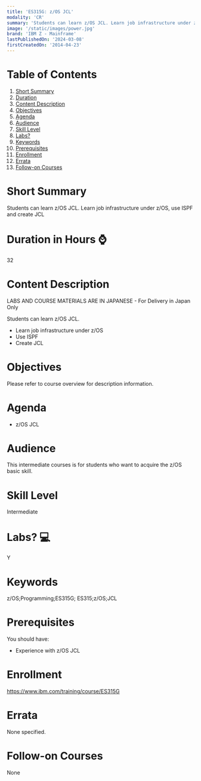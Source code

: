 ```yaml
---
title: 'ES315G: z/OS JCL'
modality: 'CR'
summary: 'Students can learn z/OS JCL. Learn job infrastructure under z/OS, use ISPF and create JCL'
image: '/static/images/power.jpg'
brand: 'IBM Z - Mainframe'
lastPublishedOn: '2024-03-08'
firstCreatedOn: '2014-04-23'
---
```

# Table of Contents
1.  [Short Summary](#short-summary)
2.  [Duration](#duration-in-hours-)
3.  [Content Description](#content-description)
4.  [Objectives](#objectives)
5.  [Agenda](#agenda)
6.  [Audience](#audience)
7.  [Skill Level](#skill-level)
8.  [Labs?](#labs-)
9.  [Keywords](#keywords)
10. [Prerequisites](#prerequisites)
11. [Enrollment](#enrollment)
12. [Errata](#errata)
13. [Follow-on Courses](#follow-on-courses)

# Short Summary
Students can learn z/OS JCL. Learn job infrastructure under z/OS, use ISPF and create JCL

# Duration in Hours ⌚
32

# Content Description
LABS AND COURSE MATERIALS ARE IN JAPANESE - For Delivery in Japan Only


Students can learn z/OS JCL.


* Learn job infrastructure under z/OS
* Use ISPF
* Create JCL


# Objectives
Please refer to course overview for description information.



# Agenda
* z/OS JCL


# Audience
This intermediate courses is for students who want to acquire the z/OS basic skill.



# Skill Level
Intermediate

# Labs? 💻
Y

# Keywords
z/OS;Programming;ES315G; ES315;z/OS;JCL

# Prerequisites
You should have:


* Experience with z/OS JCL


# Enrollment
https://www.ibm.com/training/course/ES315G

# Errata
None specified.

# Follow-on Courses
None

